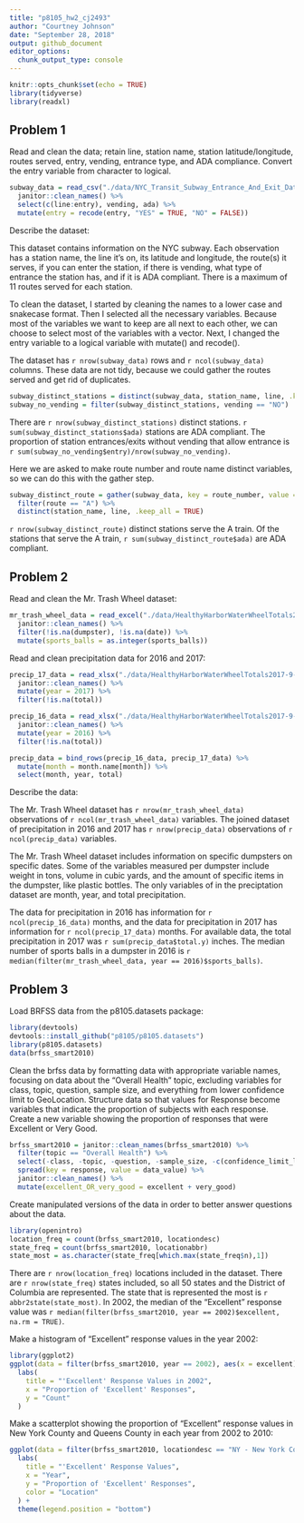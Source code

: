 ```yaml
---
title: "p8105_hw2_cj2493"
author: "Courtney Johnson"
date: "September 28, 2018"
output: github_document
editor_options: 
  chunk_output_type: console
---
```


```r
knitr::opts_chunk$set(echo = TRUE)
library(tidyverse)
library(readxl)
```

## Problem 1

Read and clean the data; retain line, station name, station latitude/longitude, routes served, entry, vending, entrance type, and ADA compliance. Convert the entry variable from character to logical.

```r
subway_data = read_csv("./data/NYC_Transit_Subway_Entrance_And_Exit_Data.csv") %>%
  janitor::clean_names() %>%
  select(c(line:entry), vending, ada) %>%
  mutate(entry = recode(entry, "YES" = TRUE, "NO" = FALSE)) 
```

Describe the dataset:

This dataset contains information on the NYC subway. Each observation has a station name, the line it's on, its latitude and longitude, the route(s) it serves, if you can enter the station, if there is vending, what type of entrance the station has, and if it is ADA compliant. There is a maximum of 11 routes served for each station. 

To clean the dataset, I started by cleaning the names to a lower case and snakecase format. Then I selected all the necessary variables. Because most of the variables we want to keep are all next to each other, we can choose to select most of the variables with a vector. Next, I changed the entry variable to a logical variable with mutate() and recode().  

The dataset has `r nrow(subway_data)` rows and `r ncol(subway_data)` columns. These data are not tidy, because we could gather the routes served and get rid of duplicates.


```r
subway_distinct_stations = distinct(subway_data, station_name, line, .keep_all = TRUE)
subway_no_vending = filter(subway_distinct_stations, vending == "NO")
```

There are `r nrow(subway_distinct_stations)` distinct stations. `r sum(subway_distinct_stations$ada)` stations are ADA compliant. The proportion of station entrances/exits without vending that allow entrance is `r sum(subway_no_vending$entry)/nrow(subway_no_vending)`.


Here we are asked to make route number and route name distinct variables, so we can do this with the gather step.

```r
subway_distinct_route = gather(subway_data, key = route_number, value = route, route1:route11) %>%
  filter(route == "A") %>%
  distinct(station_name, line, .keep_all = TRUE) 
```


`r nrow(subway_distinct_route)` distinct stations serve the A train.
Of the stations that serve the A train, `r sum(subway_distinct_route$ada)` are ADA compliant.


## Problem 2

Read and clean the Mr. Trash Wheel dataset:

```r
mr_trash_wheel_data = read_excel("./data/HealthyHarborWaterWheelTotals2017-9-26.xlsx", sheet = "Mr. Trash Wheel", range = cell_cols("A:N")) %>%
  janitor::clean_names() %>%
  filter(!is.na(dumpster), !is.na(date)) %>%
  mutate(sports_balls = as.integer(sports_balls))
```

Read and clean precipitation data for 2016 and 2017: 

```r
precip_17_data = read_xlsx("./data/HealthyHarborWaterWheelTotals2017-9-26.xlsx", sheet  = "2017 Precipitation", range = "A2:B14", col_names = TRUE) %>%
  janitor::clean_names() %>%
  mutate(year = 2017) %>%
  filter(!is.na(total))

precip_16_data = read_xlsx("./data/HealthyHarborWaterWheelTotals2017-9-26.xlsx", sheet  = "2016 Precipitation", range = "A2:B14", col_names = TRUE) %>%
  janitor::clean_names() %>%
  mutate(year = 2016) %>%
  filter(!is.na(total))

precip_data = bind_rows(precip_16_data, precip_17_data) %>%
  mutate(month = month.name[month]) %>%
  select(month, year, total)
```

Describe the data:

The Mr. Trash Wheel dataset has `r nrow(mr_trash_wheel_data)` observations of `r ncol(mr_trash_wheel_data)` variables. The joined dataset of precipitation in 2016 and 2017 has `r nrow(precip_data)` observations of `r ncol(precip_data)` variables.

The Mr. Trash Wheel dataset includes information on specific dumpsters on specific dates. Some of the variables measured per dumpster include weight in tons, volume in cubic yards, and the amount of specific items in the dumpster, like plastic bottles. The only variables of in the preciptation dataset are month, year, and total precipitation. 

The data for precipitation in 2016 has information for `r ncol(precip_16_data)` months, and the data for precipitation in 2017 has information for `r ncol(precip_17_data)` months. For available data, the total precipitation in 2017 was `r sum(precip_data$total.y)`
 inches. The median number of sports balls in a dumpster in 2016 is `r median(filter(mr_trash_wheel_data, year == 2016)$sports_balls)`.
 
## Problem 3

Load BRFSS data from the p8105.datasets package: 

```r
library(devtools)
devtools::install_github("p8105/p8105.datasets")
library(p8105.datasets)
data(brfss_smart2010)
```

Clean the brfss data by formatting data with appropriate variable names, focusing on data about the "Overall Health" topic, excluding variables for class, topic, question, sample size, and everything from lower confidence limit to GeoLocation. Structure data so that values for Response become variables that indicate the proportion of subjects with each response. Create a new variable showing the proportion of responses that were Excellent or Very Good. 

```r
brfss_smart2010 = janitor::clean_names(brfss_smart2010) %>%
  filter(topic == "Overall Health") %>%
  select(-class, -topic, -question, -sample_size, -c(confidence_limit_low:geo_location)) %>%
  spread(key = response, value = data_value) %>%
  janitor::clean_names() %>%
  mutate(excellent_OR_very_good = excellent + very_good)
```

Create manipulated versions of the data in order to better answer questions about the data. 

```r
library(openintro)
location_freq = count(brfss_smart2010, locationdesc)
state_freq = count(brfss_smart2010, locationabbr)
state_most = as.character(state_freq[which.max(state_freq$n),1])
```


There are `r nrow(location_freq)` locations included in the dataset. There are `r nrow(state_freq)` states included, so all 50 states and the District of Columbia are represented. The state that is represented the most is `r abbr2state(state_most)`. In 2002, the median of the "Excellent" response value was `r median(filter(brfss_smart2010, year == 2002)$excellent, na.rm = TRUE)`.


Make a histogram of "Excellent" response values in the year 2002: 

```r
library(ggplot2)
ggplot(data = filter(brfss_smart2010, year == 2002), aes(x = excellent)) + geom_histogram() + 
  labs(
    title = "'Excellent' Response Values in 2002",
    x = "Proportion of 'Excellent' Responses",
    y = "Count"
  )
```

Make a scatterplot showing the proportion of "Excellent" response values in New York County and Queens County in each year from 2002 to 2010:

```r
ggplot(data = filter(brfss_smart2010, locationdesc == "NY - New York County" | locationdesc == "NY - Queens County"), aes(x = year, y = excellent, color = locationdesc)) + geom_point() +
  labs(
    title = "'Excellent' Response Values",
    x = "Year",
    y = "Proportion of 'Excellent' Responses",
    color = "Location"
  ) +
  theme(legend.position = "bottom")
```

